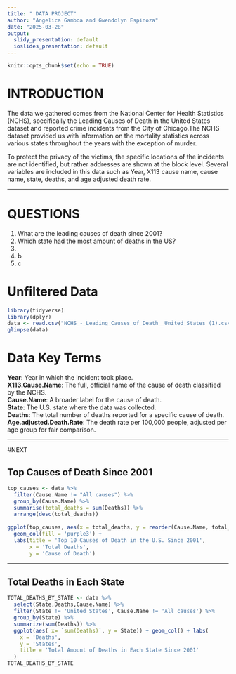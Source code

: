 ```yaml
---
title: " DATA PROJECT"
author: "Angelica Gamboa and Gwendolyn Espinoza"
date: "2025-03-28"
output:
  slidy_presentation: default
  ioslides_presentation: default
---
```


```r
knitr::opts_chunk$set(echo = TRUE)
```

 
# INTRODUCTION
The data we gathered comes from the National Center for Health Statistics (NCHS), specifically the Leading Causes of Death in the United States dataset and reported crime incidents from the City of Chicago.The NCHS dataset provided us with information on the mortality statistics across various states throughout the years with the exception of murder. 

To protect the privacy of the victims, the specific locations of the incidents are not identified, but rather addresses are shown at the block level. Several variables are included in this data such as Year, X113 cause name, cause name, state, deaths, and age adjusted death rate. 

---

# QUESTIONS
1. What are the leading causes of death since 2001?
2. Which state had the most amount of deaths in the US?
3. 
4. b
5. c

# Unfiltered Data

```r
library(tidyverse)
library(dplyr)
data <- read.csv("NCHS_-_Leading_Causes_of_Death__United_States (1).csv")
glimpse(data)
```

# Data Key Terms

**Year**: Year in which the incident took place.                   
**X113.Cause.Name**: The full, official name of the cause of death classified by the NCHS.         
**Cause.Name**: A broader label for the cause of death.               
**State**: The U.S. state where the data was collected.                  
**Deaths**: The total number of deaths reported for a specific cause of death.
**Age.adjusted.Death.Rate**: The death rate per 100,000 people, adjusted per age group for fair comparison. 


---

#NEXT


## **Top Causes of Death Since 2001**
```r
top_causes <- data %>%
  filter(Cause.Name != "All causes") %>% 
  group_by(Cause.Name) %>%
  summarise(total_deaths = sum(Deaths)) %>%
  arrange(desc(total_deaths))
  
ggplot(top_causes, aes(x = total_deaths, y = reorder(Cause.Name, total_deaths))) +
  geom_col(fill = 'purple3') +
  labs(title = 'Top 10 Causes of Death in the U.S. Since 2001',
       x = 'Total Deaths',
       y = 'Cause of Death')
```


---

## **Total Deaths in Each State**

```r
TOTAL_DEATHS_BY_STATE <- data %>% 
  select(State,Deaths,Cause.Name) %>%
  filter(State != 'United States', Cause.Name != 'All causes') %>%
  group_by(State) %>%
  summarize(sum(Deaths)) %>%
  ggplot(aes( x= `sum(Deaths)`, y = State)) + geom_col() + labs(
    x = 'Deaths',
    y = 'States',
    title = 'Total Amount of Deaths in Each State Since 2001'
  )
TOTAL_DEATHS_BY_STATE
```


```r


```